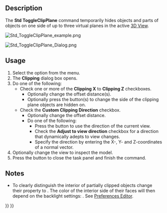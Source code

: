 <languages/>

{{Docnav
|[[Std_AxisCross|AxisCross]]
|[[Std_TextureMapping|TextureMapping]]
|[[Std_View_Menu|Std View Menu]]
|IconL=Std_AxisCross.svg
|IconR=Std_TextureMapping.svg
|IconC=Freecad.svg
}}

<div class="mw-translate-fuzzy">
{{GuiCommand/sv
|Name=Std ToggleClipPlane
|Name/sv=Std ToggleClipPlane
|MenuLocation=View → Clipping plane‏‎
|Workbenches=All
|Shortcut=
|SeeAlso=
}}
</div>

==Description==

The '''Std ToggleClipPlane''' command temporarily hides objects and parts of objects on one side of up to three virtual planes in the active [[3D_View|3D View]].

[[Image:Std_ToggleClipPlane_example.png]]
{{Caption|A clipped hollow object}}

[[Image:Std_ToggleClipPlane_Dialog.png]]
{{Caption|The Clipping dialog box}}

==Usage==

# Select the {{MenuCommand|View → [[Image:Std_ToggleClipPlane.svg|16px]] Clipping View}} option from the menu.
# The '''Clipping''' dialog box opens.
# Do one of the following:
#* Check one or more of the '''Clipping X''' to '''Clipping Z''' checkboxes.
#** Optionally change the offset distance(s).
#** Optionally press the {{Button|Flip}} button(s) to change the side of the clipping plane objects are hidden on.
#* Check the '''Custom Clipping Direction''' checkbox.
#** Optionally change the offset distance.
#** Do one of the following:
#*** Press the {{Button|View}} button to use the direction of the current view.
#*** Check the '''Adjust to view direction''' checkbox for a direction that dynamically adepts to view changes.
#*** Specify the direction by entering the X-, Y- and Z-coordinates of a normal vector.
# Optionally change the view to inspect the model.
# Press the {{Button|Close}} button to close the task panel and finish the command.

==Notes==

* To clearly distinguish the interior of partially clipped objects change their {{PropertyView|Lighting}} property to {{Value|One side}}. The color of the interior side of their faces will then depend on the backlight settings: {{MenuCommand|Edit → Preferences → Display → Light Sources → Backlight}}. See [[Preferences_Editor#Light_Sources|Preferences Editor]].


{{Docnav
|[[Std_AxisCross|AxisCross]]
|[[Std_TextureMapping|TextureMapping]]
|[[Std_View_Menu|Std View Menu]]
|IconL=Std_AxisCross.svg
|IconR=Std_TextureMapping.svg
|IconC=Freecad.svg
}}

{{Std_Base_navi{{#translation:}}}}
{{Userdocnavi{{#translation:}}}}